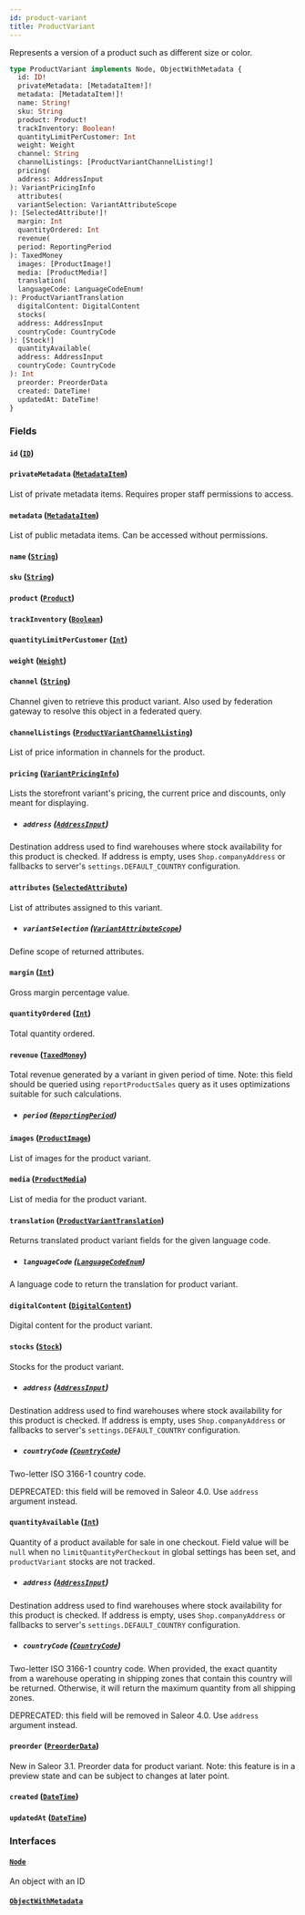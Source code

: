 ```yaml
---
id: product-variant
title: ProductVariant
---
```



Represents a version of a product such as different size or color.

```graphql
type ProductVariant implements Node, ObjectWithMetadata {
  id: ID!
  privateMetadata: [MetadataItem!]!
  metadata: [MetadataItem!]!
  name: String!
  sku: String
  product: Product!
  trackInventory: Boolean!
  quantityLimitPerCustomer: Int
  weight: Weight
  channel: String
  channelListings: [ProductVariantChannelListing!]
  pricing(
  address: AddressInput
): VariantPricingInfo
  attributes(
  variantSelection: VariantAttributeScope
): [SelectedAttribute!]!
  margin: Int
  quantityOrdered: Int
  revenue(
  period: ReportingPeriod
): TaxedMoney
  images: [ProductImage!]
  media: [ProductMedia!]
  translation(
  languageCode: LanguageCodeEnum!
): ProductVariantTranslation
  digitalContent: DigitalContent
  stocks(
  address: AddressInput
  countryCode: CountryCode
): [Stock!]
  quantityAvailable(
  address: AddressInput
  countryCode: CountryCode
): Int
  preorder: PreorderData
  created: DateTime!
  updatedAt: DateTime!
}
```


### Fields

#### `id` ([`ID`](../../../developer/api-reference/scalars/id))




#### `privateMetadata` ([`MetadataItem`](../../../developer/api-reference/objects/metadata-item))

List of private metadata items. Requires proper staff permissions to access.


#### `metadata` ([`MetadataItem`](../../../developer/api-reference/objects/metadata-item))

List of public metadata items. Can be accessed without permissions.


#### `name` ([`String`](../../../developer/api-reference/scalars/string))




#### `sku` ([`String`](../../../developer/api-reference/scalars/string))




#### `product` ([`Product`](../../../developer/api-reference/objects/product))




#### `trackInventory` ([`Boolean`](../../../developer/api-reference/scalars/boolean))




#### `quantityLimitPerCustomer` ([`Int`](../../../developer/api-reference/scalars/int))




#### `weight` ([`Weight`](../../../developer/api-reference/objects/weight))




#### `channel` ([`String`](../../../developer/api-reference/scalars/string))

Channel given to retrieve this product variant. Also used by federation gateway to resolve this object in a federated query.


#### `channelListings` ([`ProductVariantChannelListing`](../../../developer/api-reference/objects/product-variant-channel-listing))

List of price information in channels for the product.


#### `pricing` ([`VariantPricingInfo`](../../../developer/api-reference/objects/variant-pricing-info))

Lists the storefront variant's pricing, the current price and discounts, only meant for displaying.
- ##### `address` ([`AddressInput`](../../../developer/api-reference/inputs/address-input))

Destination address used to find warehouses where stock availability for this product is checked. If address is empty, uses `Shop.companyAddress` or fallbacks to server's `settings.DEFAULT_COUNTRY` configuration.


#### `attributes` ([`SelectedAttribute`](../../../developer/api-reference/objects/selected-attribute))

List of attributes assigned to this variant.
- ##### `variantSelection` ([`VariantAttributeScope`](../../../developer/api-reference/enums/variant-attribute-scope))

Define scope of returned attributes.


#### `margin` ([`Int`](../../../developer/api-reference/scalars/int))

Gross margin percentage value.


#### `quantityOrdered` ([`Int`](../../../developer/api-reference/scalars/int))

Total quantity ordered.


#### `revenue` ([`TaxedMoney`](../../../developer/api-reference/objects/taxed-money))

Total revenue generated by a variant in given period of time. Note: this field should be queried using `reportProductSales` query as it uses optimizations suitable for such calculations.
- ##### `period` ([`ReportingPeriod`](../../../developer/api-reference/enums/reporting-period))




#### `images` ([`ProductImage`](../../../developer/api-reference/objects/product-image))

List of images for the product variant.


#### `media` ([`ProductMedia`](../../../developer/api-reference/objects/product-media))

List of media for the product variant.


#### `translation` ([`ProductVariantTranslation`](../../../developer/api-reference/objects/product-variant-translation))

Returns translated product variant fields for the given language code.
- ##### `languageCode` ([`LanguageCodeEnum`](../../../developer/api-reference/enums/language-code-enum))

A language code to return the translation for product variant.


#### `digitalContent` ([`DigitalContent`](../../../developer/api-reference/objects/digital-content))

Digital content for the product variant.


#### `stocks` ([`Stock`](../../../developer/api-reference/objects/stock))

Stocks for the product variant.
- ##### `address` ([`AddressInput`](../../../developer/api-reference/inputs/address-input))

Destination address used to find warehouses where stock availability for this product is checked. If address is empty, uses `Shop.companyAddress` or fallbacks to server's `settings.DEFAULT_COUNTRY` configuration.


- ##### `countryCode` ([`CountryCode`](../../../developer/api-reference/enums/country-code))

Two-letter ISO 3166-1 country code. 

DEPRECATED: this field will be removed in Saleor 4.0. Use `address` argument instead.


#### `quantityAvailable` ([`Int`](../../../developer/api-reference/scalars/int))

Quantity of a product available for sale in one checkout. Field value will be `null` when no `limitQuantityPerCheckout` in global settings has been set, and `productVariant` stocks are not tracked.
- ##### `address` ([`AddressInput`](../../../developer/api-reference/inputs/address-input))

Destination address used to find warehouses where stock availability for this product is checked. If address is empty, uses `Shop.companyAddress` or fallbacks to server's `settings.DEFAULT_COUNTRY` configuration.


- ##### `countryCode` ([`CountryCode`](../../../developer/api-reference/enums/country-code))

Two-letter ISO 3166-1 country code. When provided, the exact quantity from a warehouse operating in shipping zones that contain this country will be returned. Otherwise, it will return the maximum quantity from all shipping zones. 

DEPRECATED: this field will be removed in Saleor 4.0. Use `address` argument instead.


#### `preorder` ([`PreorderData`](../../../developer/api-reference/objects/preorder-data))

New in Saleor 3.1. Preorder data for product variant. Note: this feature is in a preview state and can be subject to changes at later point.


#### `created` ([`DateTime`](../../../developer/api-reference/scalars/date-time))




#### `updatedAt` ([`DateTime`](../../../developer/api-reference/scalars/date-time))




### Interfaces

#### [`Node`](../../../developer/api-reference/interfaces/node) 

An object with an ID


#### [`ObjectWithMetadata`](../../../developer/api-reference/interfaces/object-with-metadata) 






